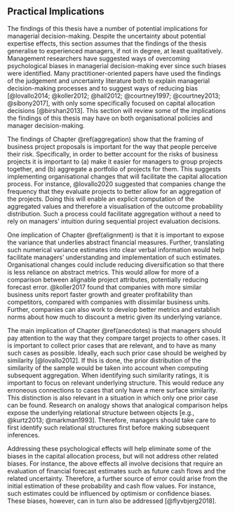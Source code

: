 ## Practical Implications {#practical-implications}

The findings of this thesis have a number of potential implications for
managerial decision-making. Despite the uncertainty about potential expertise
effects, this section assumes that the findings of the thesis generalise to
experienced managers, if not in degree, at least qualitatively. Management
researchers have suggested ways of overcoming psychological biases in managerial
decision-making ever since such biases were identified. Many
practitioner-oriented papers have used the findings of the judgement and
uncertainty literature both to explain managerial decision-making processes and
to suggest ways of reducing bias [@lovallo2014; @koller2012; @hall2012;
@courtney1997; @courtney2013; @sibony2017], with only some specifically focused
on capital allocation decisions [@birshan2013]. This section will review some of
the implications the findings of this thesis may have on both organisational
policies and manager decision-making.

The findings of Chapter \@ref(aggregation) show that the framing of business
project proposals is important for the way that people perceive their risk.
Specifically, in order to better account for the risks of business projects it
is important to (a) make it easier for managers to group projects together, and
(b) aggregate a portfolio of projects for them. This suggests implementing
organisational changes that will facilitate the capital allocation process. For
instance, @lovallo2020 suggested that companies change the frequency that they
evaluate projects to better allow for an aggregation of the projects. Doing this
will enable an explicit computation of the aggregated values and therefore a
visualisation of the outcome probability distribution. Such a process could
facilitate aggregation without a need to rely on managers' intuition during
sequential project evaluation decisions.

One implication of Chapter \@ref(alignment) is that it is important to expose
the variance that underlies abstract financial measures. Further, translating
such numerical variance estimates into clear verbal information would help
facilitate managers' understanding and implementation of such estimates.
Organisational changes could include reducing diversification so that there is
less reliance on abstract metrics. This would allow for more of a comparison
between alignable project attributes, potentially reducing forecast error.
@koller2017 found that companies with more similar business units report faster
growth and greater profitability than competitors, compared with companies with
dissimilar business units. Further, companies can also work to develop better
metrics and establish norms about how much to discount a metric given its
underlying variance.

The main implication of Chapter \@ref(anecdotes) is that managers should pay
attention to the way that they compare target projects to other cases. It is
important to collect prior cases that are relevant, and to have as many such
cases as possible. Ideally, each such prior case should be weighed by similarity
[@lovallo2012]. If this is done, the prior distribution of the similarity of the
sample would be taken into account when computing subsequent aggregation. When
identifying such similarity ratings, it is important to focus on relevant
underlying structure. This would reduce any erroneous connections to cases that
only have a mere surface similarity. This distinction is also relevant in a
situation in which only one prior case can be found. Research on analogy shows
that analogical comparison helps expose the underlying relational structure
between objects [e.g., @kurtz2013; @markman1993]. Therefore, managers should
take care to first identify such relational structures first before making
subsequent inferences.

Addressing these psychological effects will help eliminate some of the biases in
the capital allocation process, but will not address other related biases. For
instance, the above effects all involve decisions that require an evaluation of
financial forecast estimates such as future cash flows and the related
uncertainty. Therefore, a further source of error could arise from the initial
estimation of these probability and cash flow values. For instance, such
estimates could be influenced by optimism or confidence biases. These biases,
however, can in turn also be addressed [@flyvbjerg2018].
